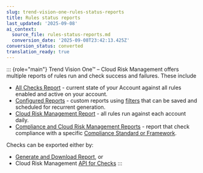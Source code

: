 ```yaml
---
slug: trend-vision-one-rules-status-reports
title: Rules status reports
last_updated: '2025-09-08'
ai_context:
  source_file: rules-status-reports.md
  conversion_date: '2025-09-08T23:42:13.425Z'
conversion_status: converted
translation_ready: true
---
```


::: {role="main"}
Trend Vision One™ – Cloud Risk Management offers multiple reports of rules run and check success and failures. These include

- [All Checks Report](all-checks-report.mdx) - current state of your Account against all rules enabled and active on your account.
- [Configured Reports](configured-reports.mdx) - custom reports using [filters](filter-search.mdx) that can be saved and scheduled for recurrent generation.
- [Cloud Risk Management Report](cloud-posture-report.mdx) - all rules run against each account daily.
- [Compliance and Cloud Risk Management Reports](compliance-reports.mdx) - report that check compliance with a specific [Compliance Standard or Framework](https://www.cloudconformity.com/conformity-rules/Compliance/).

Checks can be exported either by:

- [Generate and Download Report](generate-download-report.mdx), or
- Cloud Risk Management [API for Checks](https://automation.trendmicro.com/cloudone/conformity/)
:::
